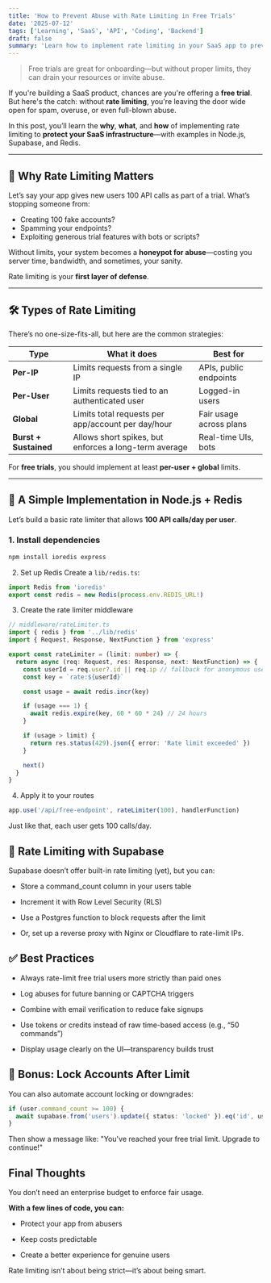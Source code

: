 ```yaml
---
title: 'How to Prevent Abuse with Rate Limiting in Free Trials'
date: '2025-07-12'
tags: ['Learning', 'SaaS', 'API', 'Coding', 'Backend']
draft: false
summary: 'Learn how to implement rate limiting in your SaaS app to prevent abuse, protect your infrastructure, and ensure a fair free trial experience.'
---
```


> Free trials are great for onboarding—but without proper limits, they can drain your resources or invite abuse.

If you're building a SaaS product, chances are you're offering a **free trial**. But here's the catch: without **rate limiting**, you're leaving the door wide open for spam, overuse, or even full-blown abuse.

In this post, you’ll learn the **why**, **what**, and **how** of implementing rate limiting to **protect your SaaS infrastructure**—with examples in Node.js, Supabase, and Redis.

---

## 🧠 Why Rate Limiting Matters

Let’s say your app gives new users 100 API calls as part of a trial. What’s stopping someone from:

- Creating 100 fake accounts?
- Spamming your endpoints?
- Exploiting generous trial features with bots or scripts?

Without limits, your system becomes a **honeypot for abuse**—costing you server time, bandwidth, and sometimes, your sanity.

Rate limiting is your **first layer of defense**.

---

## 🛠️ Types of Rate Limiting

There’s no one-size-fits-all, but here are the common strategies:

| Type                  | What it does                                          | Best for                |
| --------------------- | ----------------------------------------------------- | ----------------------- |
| **Per-IP**            | Limits requests from a single IP                      | APIs, public endpoints  |
| **Per-User**          | Limits requests tied to an authenticated user         | Logged-in users         |
| **Global**            | Limits total requests per app/account per day/hour    | Fair usage across plans |
| **Burst + Sustained** | Allows short spikes, but enforces a long-term average | Real-time UIs, bots     |

For **free trials**, you should implement at least **per-user + global** limits.

---

## 🧪 A Simple Implementation in Node.js + Redis

Let’s build a basic rate limiter that allows **100 API calls/day per user**.

### 1. Install dependencies

```bash
npm install ioredis express
```

2. Set up Redis
   Create a `lib/redis.ts`:

```typescript
import Redis from 'ioredis'
export const redis = new Redis(process.env.REDIS_URL!)
```

3. Create the rate limiter middleware

```typescript
// middleware/rateLimiter.ts
import { redis } from '../lib/redis'
import { Request, Response, NextFunction } from 'express'

export const rateLimiter = (limit: number) => {
  return async (req: Request, res: Response, next: NextFunction) => {
    const userId = req.user?.id || req.ip // fallback for anonymous users
    const key = `rate:${userId}`

    const usage = await redis.incr(key)

    if (usage === 1) {
      await redis.expire(key, 60 * 60 * 24) // 24 hours
    }

    if (usage > limit) {
      return res.status(429).json({ error: 'Rate limit exceeded' })
    }

    next()
  }
}
```

4. Apply it to your routes

```typescript
app.use('/api/free-endpoint', rateLimiter(100), handlerFunction)
```

Just like that, each user gets 100 calls/day.

## 🧰 Rate Limiting with Supabase

Supabase doesn’t offer built-in rate limiting (yet), but you can:

- Store a command_count column in your users table

- Increment it with Row Level Security (RLS)

- Use a Postgres function to block requests after the limit

- Or, set up a reverse proxy with Nginx or Cloudflare to rate-limit IPs.

## ✅ Best Practices

- Always rate-limit free trial users more strictly than paid ones

- Log abuses for future banning or CAPTCHA triggers

- Combine with email verification to reduce fake signups

- Use tokens or credits instead of raw time-based access (e.g., “50 commands”)

- Display usage clearly on the UI—transparency builds trust

## 🔐 Bonus: Lock Accounts After Limit

You can also automate account locking or downgrades:

```typescript
if (user.command_count >= 100) {
  await supabase.from('users').update({ status: 'locked' }).eq('id', user.id)
}
```

Then show a message like: "You've reached your free trial limit. Upgrade to continue!"

## Final Thoughts

You don’t need an enterprise budget to enforce fair usage.

**With a few lines of code, you can:**

- Protect your app from abusers

- Keep costs predictable

- Create a better experience for genuine users

Rate limiting isn’t about being strict—it’s about being smart.
